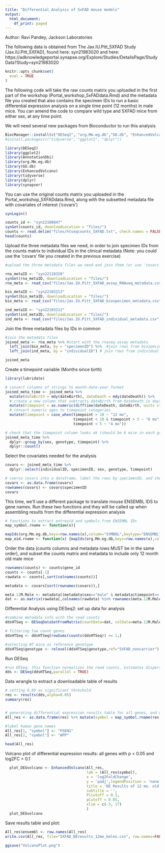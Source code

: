```yaml
---
title: "Differential Analysis of 5xFAD mouse models"
output:
  html_document:
    df_print: paged
---
```


Author: Ravi Pandey, Jackson Laboratories

The following data is obtained from The Jax.IU.Pitt_5XFAD Study (Jax.IU.Pitt_5XFAD), found here: syn21983020
and here: https://adknowledgeportal.synapse.org/Explore/Studies/DetailsPage/StudyData?Study=syn21983020

```r
knitr::opts_chunk$set(
  eval = TRUE
)
```
The following code will take the raw counts matrix you uploaded in the first part of the workshop (Portal_workshop_5xFADdata.Rmd) and the metadata file you created that also contains the specimen IDs to run a basic differential expression analysis on a single time point (12 months) in male mice. You can amend the code to compare wild type and 5XFAD mice from either sex, at any time point.

We will need several new packages from Bioconductor to run this analysis

```r
BiocManager::install(c("DESeq2", "org.Mm.eg.db","GO.db", "EnhancedVolcano", "AnnotationDbi"))
#install.packages(c("tidyverse", "ggplot2", "dplyr"))
```

```r
library(DESeq2)
library(ggplot2)
library(AnnotationDbi)
library(org.Mm.eg.db)
library(GO.db)
library(EnhancedVolcano)
library(tidyverse)
library(dplyr)
library(synapser)
```

You can use the original counts matrix you uploaded in the Portal_workshop_5XFADdata.Rmd, along with the subsetted metadata file with covariates of interest ('covars')

```r
synLogin()

counts_id <- "syn22108847"
synGet(counts_id, downloadLocation = "files/")
counts <- read.delim("files/htseqcounts_5XFAD.txt", check.names = FALSE)
head(counts)
```

Upload the three metadata files we need, in order to join specimen IDs from the counts matrix to individual IDs in the clinical metadata 
(Note: you could use the 'covars' file you created in the previous exercise)

```r
#upload the three metadata files we need and join them (or use 'covars' from Portal_workshop_5XFADdata.Rmd)

rna_metaID <- "syn22110328"
synGet(rna_metaID, downloadLocation = "files/")
rna_meta <- read_csv("files/Jax.IU.Pitt_5XFAD_assay_RNAseq_metadata.csv", show_col_types = FALSE)

bio_metaID <- "syn22103213"
synGet(bio_metaID, downloadLocation = "files/")
bio_meta <- read_csv("files/Jax.IU.Pitt_5XFAD_biospecimen_metadata.csv", show_col_types = FALSE)

ind_metaID <- "syn22103212"
synGet(ind_metaID, downloadLocation = "files/")
ind_meta <- read_csv("files/Jax.IU.Pitt_5XFAD_individual_metadata.csv", show_col_types = FALSE)
```

Join the three metadata files by IDs in common

```r
#join the metadata files
joined_meta <- rna_meta %>% #start with the rnaseq assay metadata
  left_join(bio_meta, by = "specimenID") %>%  #join rows from biospecimen that match specimenID 
  left_join(ind_meta, by = "individualID") # join rows from individual that match individualID

joined_meta
```

Create a timepoint variable (Months since birth)

```r
library(lubridate)

# convert columns of strings to month-date-year format
joined_meta_time <- joined_meta %>% 
  mutate(dateBirth = mdy(dateBirth), dateDeath = mdy(dateDeath)) %>% 
  # create a new column that subtracts dateBirth from dateDeath in days, then divide by 30 to get months
  mutate(timepoint = as.numeric(difftime(dateDeath, dateBirth, units ="days"))/30) %>% 
  # convert numeric ages to timepoint categories
  mutate(timepoint = case_when(timepoint > 10 ~ "12 mo",
                               timepoint < 10 & timepoint > 5 ~ "6 mo",
                               timepoint < 5 ~ "4 mo"))

# check that the timepoint column looks ok (should be 6 mice in each group)
joined_meta_time %>% 
  dplyr::group_by(sex, genotype, timepoint) %>% 
  dplyr::count()
```

Select the covariates needed for the analysis

```r
covars <- joined_meta_time %>% 
  dplyr::select(individualID, specimenID, sex, genotype, timepoint)

# coerce covars into a dataframe, label the rows by specimenID, and check the result
covars <- as.data.frame(covars)
rownames(covars) <- covars$specimenID
covars
```

This time, we'll use a different package to translate mouse ENSEMBL IDS to gene names. Run these two functions and they will be called up when assembling results from the differential expression analysis

```r
# functions to extract entrezid and symbols from ENSEMBL IDs
map_symbol.rname <- function(x){

mapIds(org.Mm.eg.db,keys=row.names(x),column="SYMBOL",keytype="ENSEMBL",multiVals="first")}
map_eid.rname <- function(x) {mapIds(org.Mm.eg.db,keys=row.names(x),column="ENTREZID",keytype="ENSEMBL",multiVals="first")}

```

Order the data (counts columns and metadata rows MUST be in the same order), and subset the counts matrix and metadata to include only 12 month old male mice

```r

rownames(counts) <- counts$gene_id
counts <- counts[-1]
rawdata <- counts[,sort(colnames(counts))]

metadata <- covars[sort(rownames(covars)),]

meta.12M.Male <- metadata[(metadata$sex=="male" & metadata$timepoint=='12 mo'),]
dat <- as.matrix(rawdata[,colnames(rawdata) %in% rownames(meta.12M.Male)])
```

Differential Analysis using DESeq2: set up data for analysis

```r
#combine metadata info with the read counts
ddsHTSeq <- DESeqDataSetFromMatrix(countData=dat, colData=meta.12M.Male, design = ~genotype)

# filtering low count genes
ddsHTSeq <- ddsHTSeq[rowSums(counts(ddsHTSeq)) >= 1,]  

#selecting WT mice as reference genotype
ddsHTSeq$genotype <- relevel(ddsHTSeq$genotype,ref="5XFAD_noncarrier")     
```

Run DESeq

```r
#run DESeq: this function normalizes the read counts, estimates dispersions, and fits the linear model
dds <- DESeq(ddsHTSeq,parallel = TRUE)
```

Data wrangle to extract a downloadable table of results

```r
# setting 0.05 as significant threshold
res <- results(dds,alpha=0.05)                        
summary(res)


# generating differential expression results table for all genes, and map mouse short gene names to ensembl labels
All_res <- as.data.frame(res) %>% mutate(symbol = map_symbol.rname(res)) %>% mutate(EntrezGene = map_eid.rname(res)) %>%  dplyr::select("symbol", "EntrezGene","baseMean", "log2FoldChange", "lfcSE", "stat", "pvalue", "padj")

#label human gene names
All_res[1, "symbol"] <- "PSEN1"
All_res[2, "symbol"] <- "APP"

head(All_res)
```

Volcano plot of differential expression results: all genes with p < 0.05 and log2FC > 0.1

```r
  plot_DEGvolcano <- EnhancedVolcano(All_res,
                                     lab = (All_res$symbol),
                                     x = 'log2FoldChange',
                                     y = 'padj',legendPosition = 'none',
                                     title = 'DE Results of 12 mo. old Male Mice',
                                     subtitle = '',
                                     FCcutoff = 0.1,
                                     pCutoff = 0.05,
                                     xlim = c(-3, 17)
                                     )
  plot_DEGvolcano
```

Save results table and plot:

```r
All_res$ensembl <- row.names(All_res)
write.csv(All_res, file="5XFAD_DEresults_12mo_males.csv", row.names=FALSE)

ggsave("VolcanoPlot.png")

```
